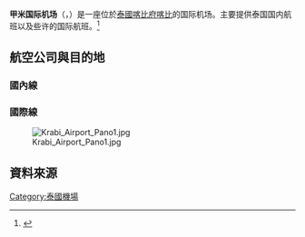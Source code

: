 {{noteTA
|G1=Airport
}}
{{Infobox Airport 
| name         = 甲米国际机场
| nativename   = ท่าอากาศยานนานาชาติกระบี่
| nativename-a = 
| nativename-r = 
| image        = Krabi Airport Tower.jpg
| hub =  [[泰國亞洲航空|泰國亞洲航空]]<br />[[新時代航空|新時代航空]]
| image-width  = 200px
| caption      = 甲米机场塔台
| IATA         = KBV
| ICAO         = VTSG
<center>{{Location map|Thailand|width=200|float=center
|caption=|mark=Airplane_silhouette.svg|marksize=10
|label=KBV|position=right
|lat_deg=08|lat_min=06|lat_sec=03|lat_dir=N
|lon_deg=98|lon_min=59|lon_sec=05|lon_dir=E
}}<small>機場在泰國的位置</small></center>
| type         = 公用
| owner        = 
| operator     = 
| city-served  = 
| location     = 
| elevation-f  = 82
| elevation-m  = 25
| coordinates  = {{coord|08|06|03|N|98|59|05|E|type:airport}}
| website      = 
| metric-elev  = 
| metric-rwy   = 
| r1-number    = 14/32
| r1-length-f  = 9,850
| r1-length-m  = 3,002
| r1-surface   = [[瀝青|瀝青]]
| stat-year    = 
| stat1-header = 
| stat1-data   = 
| stat2-header = 
| stat2-data   = 
| footnotes    = 
}}

'''甲米国际机场'''（{{thai|t=ท่าอากาศยานนานาชาติกระบี่|phon=Th̀āxākāṣ̄yān nānāchāti krabī̀}}，{{airport codes|KBV|VTSG}}）是一座位於[[泰國|泰國]][[甲米府|喀比府]][[甲米|喀比]]的国际机场。主要提供泰国国内航班以及些许的国际航班。<ref>{{Cite web |url=http://www.krabiairportonline.com/ |title=存档副本 |accessdate=2013-07-18 |archive-date=2020-11-24 |archive-url=https://web.archive.org/web/20201124000821/https://www.krabiairportonline.com/ |dead-url=no }}</ref>

== 航空公司與目的地 ==
===國內線 ===
{{Airport-dest-list
| [[泰國國際航空|泰國國際航空]] | [[素万那普机场|曼谷-蘇凡納布]]
| [[泰國微笑航空|泰國微笑航空]] | [[素万那普机场|曼谷-蘇凡納布]]
| [[曼谷航空|曼谷航空]] | [[素万那普机场|曼谷-蘇凡納布]]、[[苏梅国际机场|蘇梅島]]
| [[泰國狮子航空|泰國狮子航空]] | [[廊曼国际机场|曼谷-廊曼]]
| [[泰國亞洲航空|泰國亞洲航空]] | [[廊曼国际机场|曼谷-廊曼]]、[[清迈国际机场|清迈]]
| [[皇雀航空|皇雀航空]] | [[廊曼国际机场|曼谷-廊曼]]
| [[泰國越捷航空|泰國越捷航空]] | [[素万那普机场|曼谷-蘇凡納布]]
}}

=== 國際線 ===
{{Airport-dest-list
| {{flagicon|THA}} [[泰國亞洲航空|泰國亞洲航空]] | [[新加坡樟宜机场|新加坡]]
| {{flagicon|THA}} [[狮子航空|狮子航空]] |'''包機：'''[[长沙黄花国际机场|长沙]]<BR>'''季節性包機：'''[[长沙黄花国际机场|长沙]]、[[合肥新桥国际机场|合肥]]
| {{flagicon|MYS}} [[亞洲航空|亞洲航空]] | [[吉隆坡国际机场|吉隆坡]]
| {{flagicon|SIN}} [[酷航|酷航]] | [[新加坡樟宜机场|新加坡]]
| {{flagicon|PRC}} [[中國東方航空|中國東方航空]] | '''季節性：'''[[北京首都國際機場|北京/首都]]、[[蘇南碩放國際機場|無錫]]、[[南昌昌北國際機場|南昌]]、[[合肥新桥国际机场|合肥]]、[[武漢天河國際機場|武漢]]、[[西安咸阳国际机场|西安]]
| {{flagicon|PRC}} [[上海航空|上海航空]] | '''季節性：'''[[上海浦東國際機場|上海/浦東]]
| {{flagicon|PRC}} [[四川航空|四川航空]] | [[广州白云国际机场|广州]]、[[成都雙流國際機場|成都]]<BR> '''季節性：'''[[重慶江北国际机场|重慶]]
| {{flagicon|PRC}} [[春秋航空|春秋航空]] | [[上海浦東國際機場|上海/浦東]]、[[成都雙流國際機場|成都]]
| {{flagicon|KOR}} [[大韓航空|大韓航空]] | '''包機：'''[[仁川國際機場|首爾/仁川]]
| {{flagicon|UAE}} [[杜拜航空|杜拜航空]] | [[杜拜國際機場|杜拜]]（2019年12月10日開航）
| {{flagicon|卡達}} [[卡達航空|卡達航空]] |  '''季節性：'''[[杜哈國際機場|杜哈]]
| {{flagicon|RUS}} [[北風航空|北風航空]] | '''季節性：'''[[谢列梅捷沃国际机场|莫斯科-謝列梅捷沃]]
| {{flagicon|RUS}} [[藍色航空_(俄羅斯)|藍色航空]] | '''季節性包機：'''[[伏努科沃國際機場|莫斯科-伏努科沃]]、[[普爾科沃機場|聖彼得堡]]
| {{flagicon|RUS}} {{link-en|飛馬航空|Pegas Fly}} | '''季節性包機：'''[[符拉迪沃斯托克國際機場|海參崴]]、[[葉梅利亞諾夫國際機場|克拉斯諾亞爾斯克]]
| {{flagicon|芬蘭}} [[芬蘭航空|芬蘭航空]] | '''季節性：'''[[赫爾辛基機場|赫爾辛基]]
| {{flagicon|挪威}} [[挪威穿梭航空|挪威穿梭航空]] | '''季節性：'''[[哥本哈根凯斯楚普机场|哥本哈根]]
| {{flagicon|UK}} [[英国途易航空|英国途易航空]] | '''季節性包機：'''[[赫爾辛基機場|赫爾辛基]]、[[哥本哈根凯斯楚普机场|哥本哈根]]、[[斯德哥爾摩-阿蘭達機場|斯德哥爾摩]]、[[哥德堡-蘭德維特機場|哥德堡]]
}}
[[File:Krabi_Airport_Pano1.jpg|thumb]]

== 資料來源 ==
{{reflist}}

{{泰国机场}}
{{機場小作品}}
{{泰國小作品}}

[[Category:泰國機場|Category:泰國機場]]